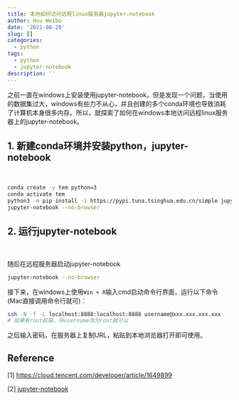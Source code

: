 ```yaml
---
title: 本地如何访问远程linux服务器jupyter-notebook
author: Hou Weibo
date: '2021-08-20'
slug: []
categories:
  - python
tags:
  - python
  - jupyter-notebook
description: ''
---
```

之前一直在windows上安装使用jupyter-notebook。但是发现一个问题，当使用的数据集过大，windows有些力不从心，并且创建的多个conda环境也导致消耗了计算机本身很多内存。所以，就探索了如何在windows本地访问远程linux服务器上的jupyter-notebook。

## 1. 新建conda环境并安装python，jupyter-notebook

<br>

```bash
conda create -y tem python=3
conda activate tem
python3 -m pip install -i https://pypi.tuna.tsinghua.edu.cn/simple jupyter
jupyter-notebook --no-browser
```

## 2. 运行jupyter-notebook

<br>

随后在远程服务器启动jupyter-notebook
```bash
jupyter-notebook --no-browser
```


接下来，在windows上使用`Win + R`输入cmd启动命令行界面，运行以下命令(Mac直接调用命令行就可)：
```bash
ssh -N -f -L localhost:8888:localhost:8888 username@xxx.xxx.xxx.xxx
# 如果有root权限，将username改为root就可以
```
之后输入密码，在服务器上复制URL，粘贴到本地浏览器打开即可使用。

## Reference
[1] [https://cloud.tencent.com/developer/article/1649899](https://cloud.tencent.com/developer/article/1649899)

[2] [jupyter-notebook](https://jupyter.org/)